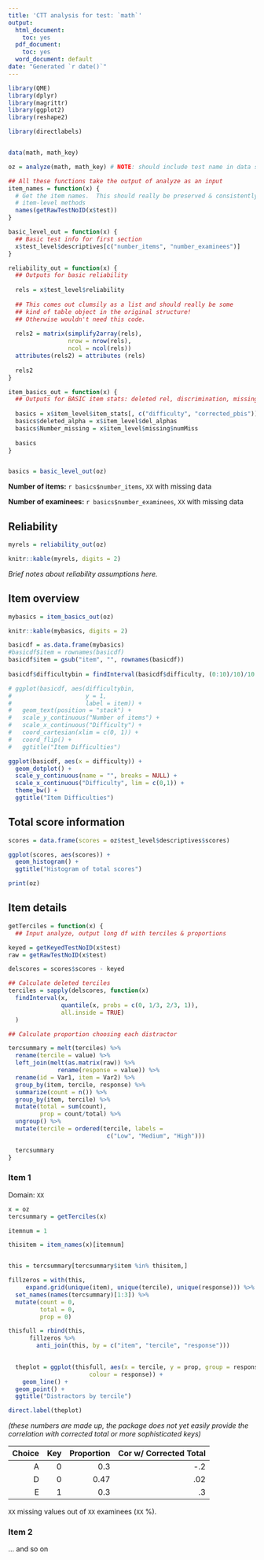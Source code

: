 ```yaml
---
title: 'CTT analysis for test: `math`'
output:
  html_document:
    toc: yes
  pdf_document:
    toc: yes
  word_document: default
date: "Generated `r date()`"
---
```


```r

library(QME)
library(dplyr)
library(magrittr)
library(ggplot2)
library(reshape2)

library(directlabels)


data(math, math_key)

oz = analyze(math, math_key) # NOTE: should include test name in data structure for reporting

```

```r

## All these functions take the output of analyze as an input
item_names = function(x) {
  # Get the item names.  This should really be preserved & consistently applied in the 
  # item-level methods
  names(getRawTestNoID(x$test))
}  

basic_level_out = function(x) {
  ## Basic test info for first section
  x$test_level$descriptives[c("number_items", "number_examinees")]
} 

reliability_out = function(x) {
  ## Outputs for basic reliability
   
  rels = x$test_level$reliability
  
  ## This comes out clumsily as a list and should really be some 
  ## kind of table object in the original structure!
  ## Otherwise wouldn't need this code.
    
  rels2 = matrix(simplify2array(rels),
                 nrow = nrow(rels),
                 ncol = ncol(rels))
  attributes(rels2) = attributes (rels)  
  
  rels2
}

item_basics_out = function(x) {
  ## Outputs for BASIC item stats: deleted rel, discrimination, missing
  
  basics = x$item_level$item_stats[, c("difficulty", "corrected_pbis")]
  basics$deleted_alpha = x$item_level$del_alphas
  basics$Number_missing = x$item_level$missing$numMiss
  
  basics    
}



```

```r

basics = basic_level_out(oz)

```

**Number of items:** `r basics$number_items`, `XX` with missing data

**Number of examinees:** `r basics$number_examinees`, `XX` with missing data


## Reliability

```r

myrels = reliability_out(oz)

knitr::kable(myrels, digits = 2)

```

*Brief notes about reliability assumptions here.*

## Item overview

```r

mybasics = item_basics_out(oz)

knitr::kable(mybasics, digits = 2)


```

```r

basicdf = as.data.frame(mybasics)
#basicdf$item = rownames(basicdf)
basicdf$item = gsub("item", "", rownames(basicdf))
     
basicdf$difficultybin = findInterval(basicdf$difficulty, (0:10)/10)/10 - 0.05

# ggplot(basicdf, aes(difficultybin,
#                     y = 1,
#                     label = item)) + 
#   geom_text(position = "stack") + 
#   scale_y_continuous("Number of items") +
#   scale_x_continuous("Difficulty") +
#   coord_cartesian(xlim = c(0, 1)) +
#   coord_flip() +
#   ggtitle("Item Difficulties")

ggplot(basicdf, aes(x = difficulty)) + 
  geom_dotplot() + 
  scale_y_continuous(name = "", breaks = NULL) +
  scale_x_continuous("Difficulty", lim = c(0,1)) +
  theme_bw() +
  ggtitle("Item Difficulties")


```

## Total score information

```r

scores = data.frame(scores = oz$test_level$descriptives$scores)

ggplot(scores, aes(scores)) +
  geom_histogram() + 
  ggtitle("Histogram of total scores")

print(oz)

```

## Item details

```r

getTerciles = function(x) {
  ## Input analyze, output long df with terciles & proportions

keyed = getKeyedTestNoID(x$test)
raw = getRawTestNoID(x$test)

delscores = scores$scores - keyed

## Calculate deleted terciles
terciles = sapply(delscores, function(x)
  findInterval(x, 
               quantile(x, probs = c(0, 1/3, 2/3, 1)),
               all.inside = TRUE)
  )

## Calculate proportion choosing each distractor

tercsummary = melt(terciles) %>% 
  rename(tercile = value) %>% 
  left_join(melt(as.matrix(raw)) %>%
              rename(response = value)) %>%
  rename(id = Var1, item = Var2) %>%
  group_by(item, tercile, response) %>%
  summarize(count = n()) %>%
  group_by(item, tercile) %>%
  mutate(total = sum(count),
         prop = count/total) %>%
  ungroup() %>%
  mutate(tercile = ordered(tercile, labels = 
                            c("Low", "Medium", "High")))

  tercsummary
}

```

### Item 1
Domain: `XX`

```r


x = oz
tercsummary = getTerciles(x)

itemnum = 1

thisitem = item_names(x)[itemnum]


this = tercsummary[tercsummary$item %in% thisitem,]

fillzeros = with(this, 
     expand.grid(unique(item), unique(tercile), unique(response))) %>%
  set_names(names(tercsummary)[1:3]) %>%
  mutate(count = 0,
         total = 0,
         prop = 0)

thisfull = rbind(this, 
      fillzeros %>% 
        anti_join(this, by = c("item", "tercile", "response")))

      
  theplot = ggplot(thisfull, aes(x = tercile, y = prop, group = response,
                       colour = response)) +
    geom_line() +
  geom_point() + 
  ggtitle("Distractors by tercile")

direct.label(theplot)

```

*(these numbers are made up, the package does not yet easily provide the correlation with corrected total or more sophisticated keys)*

| Choice | Key | Proportion | Cor w/ Corrected Total| 
|---:|----:|----:|----:|
|A|0|0.3|-.2|
|D|0|0.47|.02|
|E|1|0.3|.3|

`XX` missing values out of `XX` examinees (`XX` %).

### Item 2
... and so on



